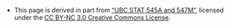 * This page is derived in part from ["UBC STAT 545A and 547M"](http://stat545.com), licensed under the [CC BY-NC 3.0 Creative Commons License](https://creativecommons.org/licenses/by-nc/3.0/).